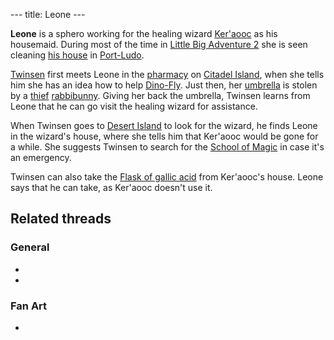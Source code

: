 ---
title: Leone
---

{{twinsunica import}}{{Infobox Character
 |image=Leone.jpg
 |race=Sphero
 |gender=Female
 |size=Small
 |age=Adult
 |magical=
 |lba1=
 |lba2=yes
 |occupation=
 |requires=
 |amount=
 |fam1=
 |fam2=
 |planet=
 |island=
 |building=
}}

'''Leone''' is a sphero working for the healing wizard [[Ker'aooc]] as his housemaid. During most of the time in [[Little Big Adventure 2]] she is seen cleaning [[Ker'aooc's house|his house]] in [[Port-Ludo]].

[[Twinsen]] first meets Leone in the [[pharmacy]] on [[Citadel Island]], when she tells him she has an idea how to help [[Dino-Fly]]. Just then, her [[umbrella]] is stolen by a [[Umbrella thief|thief]] [[rabbibunny]]. Giving her back the umbrella, Twinsen learns from Leone that he can go visit the healing wizard for assistance.

When Twinsen goes to [[Desert Island]] to look for the wizard, he finds Leone in the wizard's house, where she tells him that Ker'aooc would be gone for a while. She suggests Twinsen to search for the [[School of Magic]] in case it's an emergency.

Twinsen can also take the [[Flask of gallic acid]] from Ker'aooc's house. Leone says that he can take, as Ker'aooc doesn't use it.

==Related threads==
===General===
* {{thread|id=8431|title=Grandma}}
* {{thread|id=155|title=Twinsun - a happy jolly place? I THINK NOT}}

===Fan Art===
* {{post|id=112171|title=Lba3}}

<!-- remove these category links when they're all automated by categorizers...
[[Category:Spheroes]]
[[Category:Female characters]]
[[Category:Small characters]]
[[Category:Adult characters]]
[[Category:Desert Island inhabitants]] -->
